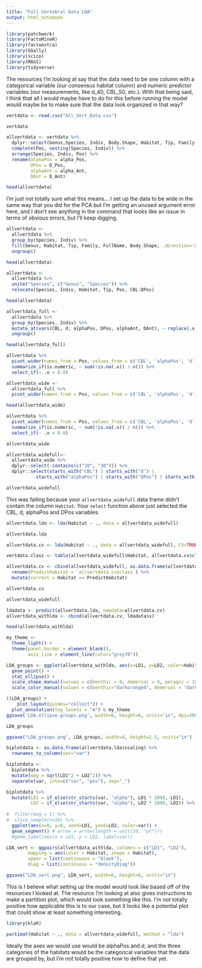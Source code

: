 ```yaml
---
title: "Full Vertebral Data LDA"
output: html_notebook
---
```




```r
library(patchwork)
library(FactoMineR)
library(factoextra)
library(GGally)
library(scico)
library(MASS)
library(tidyverse)
```

The resources I'm looking at say that the data need to be one column with a categorical variable (our consensus habitat column) and numeric predictor variables (our measurements, like d_40, CBL_50, etc.). With that being said, I think that all I would maybe have to do for this before running the model would maybe be to make sure that the data look organized in that way?

```r
vertdata <- read.csv("All_Vert_Data.csv")

vertdata
```

```r
allvertdata <- vertdata %>%
  dplyr::select(Genus,Species, Indiv, Body.Shape, Habitat, Tip, Family, FullName, Pos, CBL, d, alpha_Pos, D_Pos, alpha_Ant, D_Ant) %>%
  complete(Pos, nesting(Species, Indiv)) %>%
  arrange(Species, Indiv, Pos) %>%
  rename(alphaPos = alpha_Pos,
         DPos = D_Pos,
         alphaAnt = alpha_Ant,
         DAnt = D_Ant)

head(allvertdata)
```
I'm just not totally sure what this means... I set up the data to be wide in the same way that you did for the PCA but I'm getting an unused argument error here, and I don't see anything in the command that looks like an issue in terms of obvious errors, but I'll keep digging.

```r
allvertdata <-
  allvertdata %>%
  group_by(Species, Indiv) %>%
  fill(Genus, Habitat, Tip, Family, FullName, Body.Shape, .direction='downup') %>%
  ungroup()

head(allvertdata)
```

```r
allvertdata <-
  allvertdata %>%
  unite("Species", c("Genus", "Species")) %>%
  relocate(Species, Indiv, Habitat, Tip, Pos, CBL:DPos)

head(allvertdata)
```

```r
allvertdata_full <-
  allvertdata %>%
  group_by(Species, Indiv) %>%
  mutate_at(vars(CBL, d, alphaPos, DPos, alphaAnt, DAnt), ~ replace(.x, is.na(.x), mean(.x, na.rm=TRUE))) %>%
  ungroup()

head(allvertdata_full)
```

```r
allvertdata %>%
  pivot_wider(names_from = Pos, values_from = c('CBL', 'alphaPos', 'd', 'DPos', 'alphaAnt', 'DAnt')) %>%
  summarize_if(is.numeric, ~ sum(!is.na(.x)) / n()) %>%
  select_if(~ .x < 0.8)
```

```r
allvertdata_wide <-
  allvertdata_full %>%
  pivot_wider(names_from = Pos, values_from = c('CBL', 'alphaPos', 'd', 'DPos', 'alphaAnt', 'DAnt'))

head(allvertdata_wide)
```

```r
allvertdata %>%
  pivot_wider(names_from = Pos, values_from = c('CBL', 'alphaPos', 'd', 'DPos', 'alphaAnt', 'DAnt')) %>%
  summarize_if(is.numeric, ~ sum(!is.na(.x)) / n()) %>%
  select_if(~ .x < 0.8)
```

```r
allvertdata_wide
```

```r
allvertdata_widefull<- 
  allvertdata_wide %>%
  dplyr::select(-contains(c("20", "30"))) %>%
  dplyr::select(starts_with("CBL") | starts_with("d") | 
           starts_with("alphaPos") | starts_with("DPos") | starts_with("alphaAnt") | starts_with("DAnt"), Habitat)
```


```r
allvertdata_widefull
```

This was failing because your `allvertdata_widefull` data frame didn't contain the column `Habitat`. Your `select` function above just selected the CBL, d, alphaPos and DPos variables.
```r
allvertdata.lda <- lda(Habitat ~ ., data = allvertdata_widefull)

allvertdata.lda
```

```r
allvertdata.cv <- lda(Habitat ~ ., data = allvertdata_widefull, CV=TRUE)
```

```r
vertdata.class <- table(allvertdata_widefull$Habitat, allvertdata.cv$class)
```


```r
allvertdata.cv <- cbind(allvertdata_widefull, as.data.frame(allvertdata.cv$class)) %>%
  rename(PredictHabitat = `allvertdata.cv$class`) %>%
  mutate(correct = Habitat == PredictHabitat)

allvertdata.cv
```
```r
allvertdata_widefull
```

```r
ldadata <- predict(allvertdata.lda, newdata=allvertdata.cv)
allvertdata_withlda <- cbind(allvertdata.cv, ldadata$x)

head(allvertdata_withlda)
```

```r
my_theme <-
  theme_light() +
  theme(panel.border = element_blank(),
        axis.line = element_line(color="grey70"))
```


```r
LDA_groups <- ggplot(allvertdata_withlda, aes(x=LD1, y=LD2, color=Habitat, shape=Habitat)) +
  geom_point() +
  stat_ellipse() +
  scale_shape_manual(values = c(benthic = 0, demersal = 4, pelagic = 19)) +
  scale_color_manual(values = c(benthic="darkorange4", demersal = "darkorchid1", pelagic = "blue1"))

((LDA_groups) + 
    plot_layout(guides="collect")) +
  plot_annotation(tag_levels = "A") & my_theme
ggsave('LDA.ellipse.groups.png', width=6, height=6, units="in", dpi=300)
```

```r
LDA_groups
```

```r
ggsave("LDA_groups.png", LDA_groups, width=4, height=2.5, units="in")
```

```r
biplotdata <- as.data.frame(allvertdata.lda$scaling) %>% 
  rownames_to_column(var="var")
```

```r
biplotdata <-
  biplotdata %>%
  mutate(mag = sqrt(LD1^2 + LD2^2)) %>%
  separate(var, into=c("var", "pos"), sep="_")
```

```r
biplotdata %>%
  mutate(LD1 = if_else(str_starts(var, "alpha"), LD1 * 2000, LD1),
         LD2 = if_else(str_starts(var, "alpha"), LD2 * 2000, LD2)) %>%
  
#  filter(mag < 1) %>%
#  slice_sample(n=10) %>%
  ggplot(aes(x=0, y=0, xend=LD1, yend=LD2, color=var)) +
  geom_segment() # arrow = arrow(length = unit(10, "pt"))) 
  #geom_label(aes(x = LD1, y = LD2, label=var))

```


```r
LDA_vert <- ggpairs(allvertdata_withlda, columns = c("LD1", "LD2"),
        mapping = aes(color = Habitat, shape = Habitat),
        upper = list(continuous = "blank"),
        diag = list(continuous = "densityDiag"))
```

```r
ggsave("LDA_vert.png", LDA_vert, width=6, height=6, units="in")
```


This is I believe what setting up the model would look like based off of the resources I looked at. The resource I'm looking at also gives instructions to make a partition plot, which would look something like this. I'm not totally positive how applicable this is to our case, but it looks like a potential plot that could show at least something interesting.


```r
library(klaR)
```

```r
partimat(Habitat ~ ., data = allvertdata_widefull, method = "lda")
```

Ideally the axes we would use would be alphaPos and d, and the three categories of the habitats would be the categorical variables that the data are grouped by, but I'm not totally positive how to define that yet.




